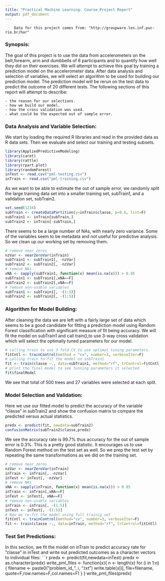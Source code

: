 ```yaml
---
title: "Practical Machine Learning: Course Project Report"
output: pdf_document
---
```

        Data for this project comes from: "http://groupware.les.inf.puc-rio.br/har" 
### Synopsis:
The goal of this project is to use the data from accelerometers on the belt,forearm, arm and dumbbells of 6 participants and to quantify how well they did on their exercises. We will attempt to achieve this goal
by training a prediction model on the accelerometer data. After data analysis and selection of variables, we
will select an algorithm to be used for building our prediction model. The prediction model will be rerun on the test data to predict the outcome of 20 different tests. The following sections of this report will attempt to 
describe:
    
    - the reason for our selections.
    - how we build our model.
    - how the cross validation was used.
    - what could be the expected out of sample error.
    
### Data Analysis and Variable Selection:
We start by loading the required R libraries and read in the provided data as R data sets.
Then we evaluate and select our training and testing subsets.
```r
library(AppliedPredictiveModeling)
library(caret)
library(rattle)
library(rpart.plot)
library(randomForest)
inTest <- read.csv("pml-testing.csv")
inTrain <- read.csv("pml-training.csv")
```
As we want to be able to estimate the out of sample error, we randomly split the large training data set into a smaller training set, subTrain1, and a validation set, subTrain2.
```r
set.seed(1234)
subTrain <- createDataPartition(y=inTrain$classe, p=0.6, list=F)
subTrain1 <- inTrain[subTrain,]
subTrain2 <- inTrain[-subTrain,]
```
There seems to be a large number of NAs, with nearly zero variance. Some of the variables seem to be metadata and not useful for predictive analysis. So we clean up our working set by removing them.   
```r
# remove near zeros
nzVar <- nearZeroVar(inTrain)
subTrain1 <- subTrain1[, -nzVar]
subTrain2 <- subTrain2[, -nzVar]
# remove NAs
xNA <- sapply(subTrain1, function(x) mean(is.na(x))) > 0.95
subTrain1 <- subTrain1[,xNA==F]
subTrain2 <- subTrain2[,xNA==F]
# remove non-usable variables
subTrain1 <- subTrain1[, -(1:5)]
subTrain2 <- subTrain2[, -(1:5)]
```
### Algorithm for Model Building:
After cleaning the data we are left with a fairly large set of data which seems to be a good candidate for
fitting  a prediction model using Random Forest classification with significant measure of fit being accuracy.
We will fit the model on subTrain1 and call train(),to use 3-way cross validation which will select the optimally tuned parameters for our model.
```r
# calling train to use 3-fold CV to use optimal tuning parameters.
fitCntl <- trainControl(method = "cv", number=3, verboseIter=F)
# calling train to fit the model on subTrain1
fit <- train(classe ~., data=subTrain1, method="rf", trControl=fitCntl)
# print the final model to see tunning parameters it selected.
fit$finalModel
```
We see that total of 500 trees and 27 variables were selected at each split.

### Model Selection and Validation:
Here we use our fitted model to predict the accuracy of the variable "classe" in subTrain2 and show the confusion matrix to compare the predicted versus actual statistics.

```r
predx <- predict(fit, newdata=subTrain2)
confusionMatrix(subTrain2$classe,predx)
```

We see the accuracy rate is 99.7% thus accuracy for the out of sample error is 0.3%.
This is a pretty good statistic. It encourages us to use Random Forest method on the test set as well.
So we prep the test set by repeating the same transformations as we did on the training set.


```r
# remove near zeros
nzVar <- nearZeroVar(inTrain)
inTrain <- inTrain[, -nzVar]
inTest <- inTest[, -nzVar]
# remove NAs
xNA <- sapply(inTrain, function(x) mean(is.na(x))) > 0.95
inTrain <- inTrain[,xNA==F]
inTest <- inTest[, xNA==F]
# remove non-usable variables
inTrain <- inTrain[, -(1:5)]
inTest <- inTest[, -(1:5)]
# Now we re-fit the model using full trainig set
fitCntl <- trainControl(method="cv", number=3, verboseIter=F)
fit <- train(classe ~., data=inTrain, method="rf", trControl=fitCntl)
```




### Test Set Predictions:
In this section, we fit the model on inTrain to predict accuracy rate for "classe" in inTest and write out predicted outcomes as a character vectors to individual files:
```r
predx <- predict(fit,newdata=inTest)
predx <- as.character(predx)
write_pml_files <- function(x){
      n <- length(x)
    for (i in 1:n){
        filename <- paste0("problem_id_", i, ".txt")
        write.table(x[i], file=filename, quote=F,row.names=F,col.names=F)
    }
}
  write_pml_files(predx)  




